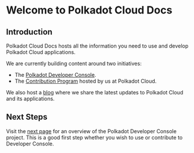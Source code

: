 # Welcome to Polkadot Cloud Docs

## Introduction

Polkadot Cloud Docs hosts all the information you need to use and develop Polkadot Cloud applications. 

We are currently building content around two initiatives:
- The [Polkadot Developer Console](https://console.polkadot.cloud).
- The [Contribution Program](/contributing) hosted by us at Polkadot Cloud.

We also host a [blog](/blog) where we share the latest updates to Polkadot Cloud and its applications.

## Next Steps

Visit the [next page](/console/overview) for an overview of the Polkadot Developer Console project. This is a good first step whether you wish to use or contribute to Developer Console.

